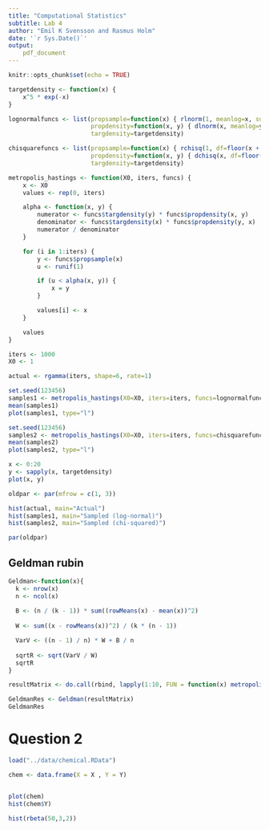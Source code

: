```yaml
---
title: "Computational Statistics"
subtitle: Lab 4
author: "Emil K Svensson and Rasmus Holm"
date: '`r Sys.Date()`'
output:
    pdf_document
---
```


```r
knitr::opts_chunk$set(echo = TRUE)
```

```r
targetdensity <- function(x) {
    x^5 * exp(-x)
}

lognormalfuncs <- list(propsample=function(x) { rlnorm(1, meanlog=x, sdlog=1) },
                       propdensity=function(x, y) { dlnorm(x, meanlog=y, sdlog=1) },
                       targdensity=targetdensity)

chisquarefuncs <- list(propsample=function(x) { rchisq(1, df=floor(x + 1)) },
                       propdensity=function(x, y) { dchisq(x, df=floor(y + 1)) },
                       targdensity=targetdensity)

metropolis_hastings <- function(X0, iters, funcs) {
    x <- X0
    values <- rep(0, iters)

    alpha <- function(x, y) {
        numerator <- funcs$targdensity(y) * funcs$propdensity(x, y)
        denominator <- funcs$targdensity(x) * funcs$propdensity(y, x)
        numerator / denominator
    }

    for (i in 1:iters) {
        y <- funcs$propsample(x)
        u <- runif(1)

        if (u < alpha(x, y)) {
            x = y
        }

        values[i] <- x
    }

    values
}

iters <- 1000
X0 <- 1

actual <- rgamma(iters, shape=6, rate=1)
```

```r
set.seed(123456)
samples1 <- metropolis_hastings(X0=X0, iters=iters, funcs=lognormalfuncs)
mean(samples1)
plot(samples1, type="l")
```

```r
set.seed(123456)
samples2 <- metropolis_hastings(X0=X0, iters=iters, funcs=chisquarefuncs)
mean(samples2)
plot(samples2, type="l")
```

```r
x <- 0:20
y <- sapply(x, targetdensity)
plot(x, y)
```

```r
oldpar <- par(mfrow = c(1, 3))

hist(actual, main="Actual")
hist(samples1, main="Sampled (log-normal)")
hist(samples2, main="Sampled (chi-squared)")
```

```r
par(oldpar)
```


## Geldman rubin 
```r
Geldman<-function(x){
  k <- nrow(x)
  n <- ncol(x)
  
  B <- (n / (k - 1)) * sum((rowMeans(x) - mean(x))^2)   
  
  W <- sum((x - rowMeans(x))^2) / (k * (n - 1))

  VarV <- ((n - 1) / n) * W + B / n
  
  sqrtR <- sqrt(VarV / W)
  sqrtR
}

resultMatrix <- do.call(rbind, lapply(1:10, FUN = function(x) metropolis_hastings(X0 = x,iters = iters, funcs = chisquarefuncs) ))

GeldmanRes <- Geldman(resultMatrix)
GeldmanRes

```


# Question 2 

```r
load("../data/chemical.RData")

chem <- data.frame(X = X , Y = Y)


plot(chem)
hist(chem$Y)

hist(rbeta(50,3,2))
```




